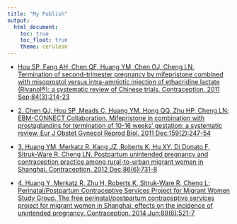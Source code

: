 ```yaml
---
title: "My Publish"
output: 
  html_document:
    toc: true
    toc_float: true
    theme: cerulean
---
```


* [Hou SP, Fang AH, Chen QF, Huang YM, Chen OJ, Cheng LN. Termination of second-trimester pregnancy by mifepristone combined with misoprostol versus intra-amniotic injection of ethacridine lactate (Rivanol®): a systematic review of Chinese trials. Contraception. 2011 Sep;84(3):214-23](https://www.ncbi.nlm.nih.gov/pubmed/21843683)

* [2.	Chen QJ, Hou SP, Meads C, Huang YM, Hong QQ, Zhu HP, Cheng LN; EBM-CONNECT Collaboration. Mifepristone in combination with prostaglandins for termination of 10-16 weeks' gestation: a systematic review. Eur J Obstet Gynecol Reprod Biol. 2011 Dec;159(2):247-54](https://www.ncbi.nlm.nih.gov/pubmed/21741747)

* [3.	Huang YM, Merkatz R, Kang JZ, Roberts K, Hu XY, Di Donato F, Sitruk-Ware R, Cheng LN. Postpartum unintended pregnancy and contraception practice among rural-to-urban migrant women in Shanghai. Contraception. 2012 Dec;86(6):731-8](https://www.ncbi.nlm.nih.gov/pubmed/22703950)

* [4.	Huang Y, Merkatz R, Zhu H, Roberts K, Sitruk-Ware R, Cheng L; Perinatal/Postpartum Contraceptive Services Project for Migrant Women Study Group. The free perinatal/postpartum contraceptive services project for migrant women in Shanghai: effects on the incidence of unintended pregnancy. Contraception. 2014 Jun;89(6):521-7](https://www.ncbi.nlm.nih.gov/pubmed/24792146)